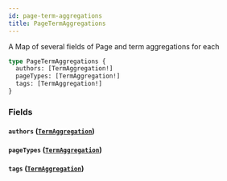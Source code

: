 ```yaml
---
id: page-term-aggregations
title: PageTermAggregations
---
```



A Map of several fields of Page and term aggregations for each


```graphql
type PageTermAggregations {
  authors: [TermAggregation!]
  pageTypes: [TermAggregation!]
  tags: [TermAggregation!]
}
```


### Fields

#### `authors` ([`TermAggregation`](/developers/demandhq-apis/demand-api/graphql/reference/objects/term-aggregation))




#### `pageTypes` ([`TermAggregation`](/developers/demandhq-apis/demand-api/graphql/reference/objects/term-aggregation))




#### `tags` ([`TermAggregation`](/developers/demandhq-apis/demand-api/graphql/reference/objects/term-aggregation))






